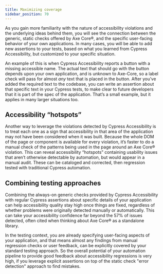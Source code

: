 ```yaml
---
title: Maximizing coverage
sidebar_position: 70
---
```


As you gain more familiarity with the nature of accessibility violations and the underlying ideas behind them, you will see the connection between the generic, static checks offered by Axe Core®, and the specific user-facing behavior of your own applications. In many cases, you will be able to add new assertions to your tests, based on what you learned from Cypress Accessibility, but customized to your specific situation.

An example of this is when Cypress Accessibility reports a button with a missing accessible name. The actual text that should go with the button depends upon your own application, and is unknown to Axe-Core, so a label check will pass for almost _any_ text that is placed in the button. After you’ve added the required text to the codebase, you can write an assertion about that specific text in your Cypress tests, to make clear to future developers that it is part of the spec of the application. That’s a small example, but it applies in many larger situations too.

## Accessibility “hotspots”

Another way to leverage the violations detected by Cypress Accessibility is to treat each one as a sign that accessibility in that area of the application may not have been considered when it was built. Because the whole DOM of the page or component is available for every violation, it’s faster to do a manual check of the patterns being used in the page around an Axe Core® violation. This can reveal accessibility “hotspots” containing usability issues that aren’t otherwise detectable by automation, but would appear in a manual audit. These can be cataloged and corrected, then regression tested with traditional Cypress automation.

## Combining testing approaches

Combining the always-on generic checks provided by Cypress Accessibility with regular Cypress assertions about specific details of your application can help accessibility quality stay high once things are fixed, regardless of whether problems were originally detected manually or automatically. This can take your accessibility confidence far beyond the 57% of issues detected, often cited when thinking about Axe Core® as a standalone library.

In the testing context, you are already specifying user-facing aspects of your application, and that means almost any findings from manual regression checks or user feedback, can be explicitly covered by your standard testing approach. So the overall potential of your automation pipeline to provide good feedback about accessibility regressions is very high, if you leverage explicit assertions on top of the static check "error detection" approach to find mistakes.
